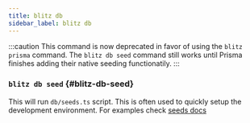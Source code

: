 ```yaml
---
title: blitz db
sidebar_label: blitz db
---
```


:::caution
This command is now deprecated in favor of using the `blitz prisma` command. The `blitz db seed` command still works until Prisma finishes adding their native seeding functionatily.
:::

### `blitz db seed` {#blitz-db-seed}

This will run `db/seeds.ts` script. This is often used to quickly setup the development environment. For examples check [seeds docs](database-seeds)
